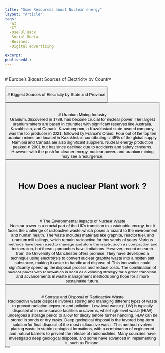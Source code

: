 ```yaml
---
title: "Some Resources about Nuclear energy"
layout: "Article"
tags:
  -AI 
  -IT
  -UseFul Hack
  -Social Media
  -Business
  -Digital advertising
  
excerpt:
publishedAt:
---
```

<br/>
# Europe’s Biggest Sources of Electricity by Country
<br/>
<Image src="/EuropeEnergyConsomption.png" alt="" width={600} height={500} />
<br />
<br/>
<Button
  address="https://www.visualcapitalist.com/mapped-europes-biggest-sources-of-electricity-by-country/"
  text="Source"
/>

<br/>
# Biggest Sources of Electricity by State and Province
<br/>
<Image src="/USEnergyConsomption.png" alt="" width={600} height={500} />
<br />
<br/>
<Button
  address="https://www.visualcapitalist.com/biggest-sources-of-electricity-by-state-and-province/"
  text="Source"
/>

<br/>
<br/>
# Uranium Mining Industry
<br/>
Uranium, discovered in 1789, has become crucial for nuclear power. The largest uranium miners are based in countries with significant reserves like Australia, Kazakhstan, and Canada. Kazatomprom, a Kazakhstani state-owned company, was the top producer in 2021, followed by France's Orano. Four out of the top ten uranium mines are located in Kazakhstan, contributing to 45% of the global supply. Namibia and Canada are also significant suppliers. Nuclear energy production peaked in 2001 but has since declined due to accidents and safety concerns. However, with the push for cleaner energy, nuclear power, and uranium mining may see a resurgence.
<br/>
<Button
  address="https://www.visualcapitalist.com/cp/uranium-mining-industry-3-charts/"
  text="Source"
/>
<br/>
<br/>

# How Does a nuclear Plant work ?

<br/>
<Youtube id= "1U6Nzcv9Vws"/>
<br/>

<br/>
<Youtube id= "oNsVUW7m1gE"/>
<br/>
<br/>
# The Environmental Impacts of Nuclear Waste
<br/>
Nuclear power is a crucial part of the UK's transition to sustainable energy, but it faces the challenge of radioactive waste, which poses a hazard to the environment and human health. The waste includes materials like graphite, reactor fuel, and uranium mill tailings, which remain radioactive for thousands of years. Various methods have been used to manage and store the waste, such as compaction and incineration, but these approaches have limitations. However, recent research from the University of Manchester offers promise. They have developed a technique using electrolysis to convert nuclear graphite waste into a molten salt substance, making it easier to handle and dispose of. This innovation could significantly speed up the disposal process and reduce costs. The combination of nuclear power with renewables is seen as a winning strategy for a green transition, and advancements in waste management methods bring hope for a more sustainable future.
<br/>
<Button
  address="https://www.azocleantech.com/article.aspx?ArticleID=1541"
  text="Source"
/>
<br/>
<br/>
# Storage and Disposal of Radioactive Waste
<br/>
Radioactive waste disposal involves storing and managing different types of waste to prevent radiation exposure and pollution. Low-level waste (LLW) is typically disposed of in near-surface facilities or caverns, while high-level waste (HLW) undergoes a storage period to allow for decay before further handling. HLW can be stored in ponds or dry casks. Deep geological disposal is the favored long-term solution for final disposal of the most radioactive waste. This method involves placing waste in stable geological formations, with a combination of engineered and natural barriers to prevent the release of radionuclides. Many countries have investigated deep geological disposal, and some have advanced in implementing it, such as Finland.
<br/>
<Button
  address="https://world-nuclear.org/information-library/nuclear-fuel-cycle/nuclear-waste/storage-and-disposal-of-radioactive-waste.aspx"
  text="Source"
/>

